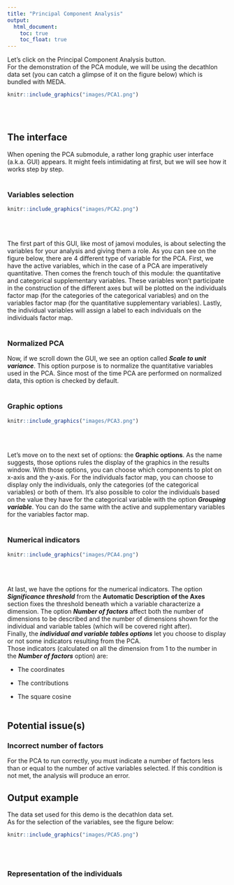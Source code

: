 ```yaml
---
title: "Principal Component Analysis"
output:
  html_document:
    toc: true
    toc_float: true
---
```


Let's click on the Principal Component Analysis button.\
For the demonstration of the PCA module, we will be using the decathlon data set (you can catch a glimpse of it on the figure below) which is bundled with MEDA.

```r
knitr::include_graphics("images/PCA1.png")
```
<br><br />

## **The interface**

When opening the PCA submodule, a rather long graphic user interface (a.k.a. GUI) appears.  It might feels intimidating at first, but we will see how it works step by step.
<br><br />

### Variables selection
```r
knitr::include_graphics("images/PCA2.png")
```
<br><br />

The first part of this GUI, like most of jamovi modules, is about selecting the variables for your analysis and giving them a role. As you can see on the figure below, there are 4 different type of variable for the PCA. First, we have the active variables, which in the case of a PCA are imperatively quantitative. Then comes the french touch of this module: the quantitative and categorical supplementary variables. These variables won't participate in the construction of the different axes but will be plotted on the individuals factor map (for the categories of the categorical variables) and on the variables factor map (for the quantitative supplementary variables). Lastly, the individual variables will assign a label to each individuals on the individuals factor map.
<br><br />

### Normalized PCA
Now, if we scroll down the GUI, we see an option called __*Scale to unit variance*__. This option purpose is to normalize the quantitative variables used in the PCA. Since most of the time PCA are performed on normalized data, this option is checked by default.
<br><br />

### Graphic options
```r
knitr::include_graphics("images/PCA3.png")
```
<br><br />

Let's move on to the next set of options: the __Graphic options__. As the name suggests, those options rules the display of the graphics in the results window. With those options, you can choose which components to plot on x-axis and the y-axis. For the individuals factor map, you can choose to display only the individuals, only the categories (of the categorical variables) or both of them. It's also possible to color the individuals based on the value they have for the categorical variable with the option __*Grouping variable*__. You can do the same with the active and supplementary variables for the variables factor map.
<br><br />

### Numerical indicators
```r
knitr::include_graphics("images/PCA4.png")
```
<br><br />

At last, we have the options for the numerical indicators. The option __*Significance threshold*__ from the __Automatic Description of the Axes__ section fixes the threshold beneath which a variable characterize a dimension. The option __*Number of factors*__ affect both the number of dimensions to be described and the number of dimensions shown for the individual and variable tables (which will be covered right after).\
Finally, the __*individual and variable tables options*__ let you choose to display or not some indicators resulting from the PCA.\
Those indicators (calculated on all the dimension from 1 to the number in the __*Number of factors*__ option) are:

* The coordinates

* The contributions

* The square cosine
<br><br />

## **Potential issue(s)**

### Incorrect number of factors

For the PCA to run correctly, you must indicate a number of factors less than or equal to the number of active variables selected. If this condition is not met, the analysis will produce an error.

## **Output example**

The data set used for this demo is the decathlon data set.\
As for the selection of the variables, see the figure below:
```r
knitr::include_graphics("images/PCA5.png")
```
<br><br />

### Representation of the individuals
